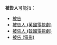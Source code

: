 '''被告人'''可能指：

*[[被告|被告]]
*[[被告人_(英國電視劇)|被告人 (英國電視劇)]]
*[[被告人_(韓國電視劇)|被告人 (韓國電視劇)]]
*[[被告_(電影)|被告 (電影)]]

{{消歧義|cat=三字消歧义}}